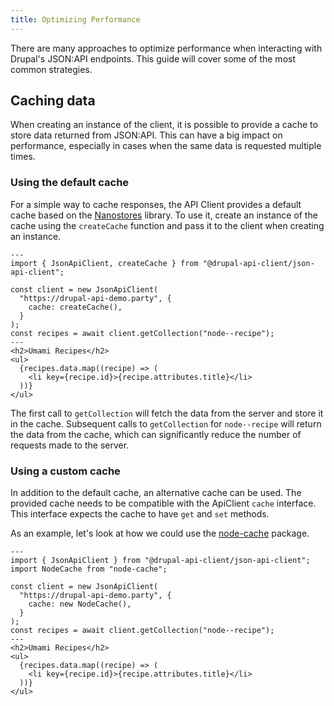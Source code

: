 ```yaml
---
title: Optimizing Performance
---
```


There are many approaches to optimize performance when interacting with Drupal's JSON:API endpoints. This guide will cover some of the most common strategies.

## Caching data

When creating an instance of the client, it is possible to provide a cache to store data returned from JSON:API. This can have a big impact on performance, especially in cases when the same data is requested multiple times.

### Using the default cache

For a simple way to cache responses, the API Client provides a default cache based on the [Nanostores](https://github.com/nanostores/nanostores) library. To use it, create an instance of the cache using the `createCache` function and pass it to the client when creating an instance.

```astro live
---
import { JsonApiClient, createCache } from "@drupal-api-client/json-api-client";

const client = new JsonApiClient(
  "https://drupal-api-demo.party", {
    cache: createCache(),
  }
);
const recipes = await client.getCollection("node--recipe");
---
<h2>Umami Recipes</h2>
<ul>
  {recipes.data.map((recipe) => (
    <li key={recipe.id}>{recipe.attributes.title}</li>
  ))}
</ul>

```

The first call to `getCollection` will fetch the data from the server and store it in the cache. Subsequent calls to `getCollection` for `node--recipe` will return the data from the cache, which can significantly reduce the number of requests made to the server.

### Using a custom cache

In addition to the default cache, an alternative cache can be used. The provided cache needs to be compatible with the ApiClient `cache` interface. This interface expects the cache to have `get` and `set` methods.

As an example, let's look at how we could use the [node-cache](https://www.npmjs.com/package/node-cache) package.

```astro
---
import { JsonApiClient } from "@drupal-api-client/json-api-client";
import NodeCache from "node-cache";

const client = new JsonApiClient(
  "https://drupal-api-demo.party", {
    cache: new NodeCache(),
  }
);
const recipes = await client.getCollection("node--recipe");
---
<h2>Umami Recipes</h2>
<ul>
  {recipes.data.map((recipe) => (
    <li key={recipe.id}>{recipe.attributes.title}</li>
  ))}
</ul>

```
